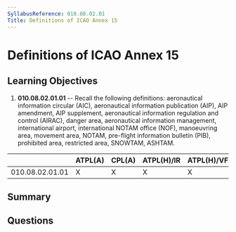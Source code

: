 ```yaml
---
SyllabusReference: 010.08.02.01
Title: Definitions of ICAO Annex 15
---
```


# Definitions of ICAO Annex 15

## Learning Objectives

1.  **010.08.02.01.01** -- Recall the following definitions: aeronautical
    information circular (AIC), aeronautical information publication (AIP), AIP
    amendment, AIP supplement, aeronautical information regulation and control
    (AIRAC), danger area, aeronautical information management, international
    airport, international NOTAM office (NOF), manoeuvring area, movement area,
    NOTAM, pre-flight information bulletin (PIB), prohibited area, restricted
    area, SNOWTAM, ASHTAM.

|                 | ATPL(A) | CPL(A) | ATPL(H)/IR | ATPL(H)/VFR | CPL(H) | IR | CBIR(A) |
| --------------- | ------- | ------ | ---------- | ----------- | ------ | -- | ------- |
| 010.08.02.01.01 | X       | X      | X          | X           | X      | X  | X       |

## Summary

## Questions

